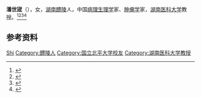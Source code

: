 '''潘世宬'''（{{bd|1909年||1994年}}），女，[[湖南|湖南]][[醴陵|醴陵]]人，中国[[病理生理学|病理生理学]]家、[[肿瘤学|肿瘤学]]家，[[湖南医科大学|湖南医科大学]]教授。<ref>{{Cite book|title=二十世纪中国名人辞典|author=蔡开松, 于信凤主编; 曾卓明, 周溯源, 赵书刚副主编|publisher=辽宁人民出版社|year=1991|isbn=|location=沈阳|pages=}}</ref><ref>{{Cite book|title=华夏妇女名人词典|author=周行健主编|publisher=华夏出版社|year=1988|isbn=|location=北京|pages=}}</ref><ref>{{Cite book|title=中国妇女名人录|author=薛维维; 慕群|publisher=陕西人民出版社|year=1988|isbn=|location=西安|pages=}}</ref><ref>{{Cite book|title=湖南百科全书|author=禹舜主编; 洪期钧副主编|publisher=岳麓书社|year=1999|isbn=|location=长沙|pages=}}</ref>

== 参考资料 ==
{{reflist}}

{{中国人物小作品}}

{{Authority control}}
{{DEFAULTSORT:Pan潘}}
[[Category:潘姓|Shi]]
[[Category:醴陵人|Category:醴陵人]]
[[Category:国立北平大学校友|Category:国立北平大学校友]]
[[Category:湖南医科大学教授|Category:湖南医科大学教授]]
